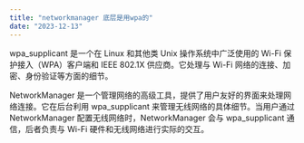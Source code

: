 ```yaml
---
title: "networkmanager 底层是用wpa的"
date: "2023-12-13"
---
```

wpa_supplicant 是一个在 Linux 和其他类 Unix 操作系统中广泛使用的 Wi-Fi 保护接入（WPA）客户端和 IEEE 802.1X 供应商。它处理与 Wi-Fi 网络的连接、加密、身份验证等方面的细节。

NetworkManager 是一个管理网络的高级工具，提供了用户友好的界面来处理网络连接。它在后台利用 wpa_supplicant 来管理无线网络的具体细节。当用户通过 NetworkManager 配置无线网络时，NetworkManager 会与 wpa_supplicant 通信，后者负责与 Wi-Fi 硬件和无线网络进行实际的交互。
